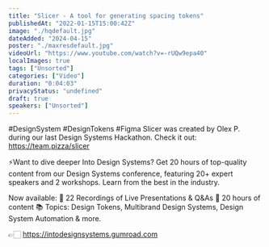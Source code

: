 ```yaml
---
title: "Slicer - A tool for generating spacing tokens"
publishedAt: "2022-01-15T15:00:42Z"
image: "./hqdefault.jpg"
dateAdded: "2024-04-15"
poster: "./maxresdefault.jpg"
videoUrl: "https://www.youtube.com/watch?v=-rUQw9epa40"
localImages: true
tags: ["Unsorted"]
categories: ["Video"]
duration: "0:04:03"
privacyStatus: "undefined"
draft: true
speakers: ["Unsorted"]
---
```

#DesignSystem #DesignTokens #Figma
Slicer was created by Olex P. during our last Design Systems Hackathon. Check it out: https://team.pizza/slicer

⚡️Want to dive deeper Into Design Systems?
Get 20 hours of top-quality content from our Design Systems conference, featuring 20+ expert speakers and 2 workshops. Learn from the best in the industry.

Now available: 
📼 22 Recordings of Live Presentations & Q&As 
🎨 20 hours of content
📚 Topics: Design Tokens, Multibrand Design Systems, Design System Automation & more.

👉🏻 https://intodesignsystems.gumroad.com
